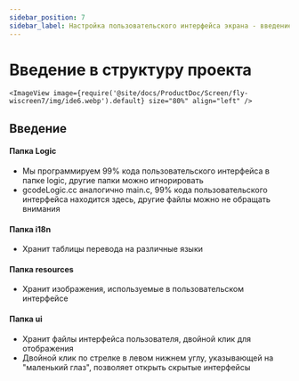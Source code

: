 ```yaml
---
sidebar_position: 7
sidebar_label: Настройка пользовательского интерфейса экрана - введение в структуру проекта
---
```







# Введение в структуру проекта


    <ImageView image={require('@site/docs/ProductDoc/Screen/fly-wiscreen7/img/ide6.webp').default} size="80%" align="left" />



## Введение
#### Папка Logic
* Мы программируем 99% кода пользовательского интерфейса в папке logic, другие папки можно игнорировать
* gcodeLogic.cc аналогично main.c,    99% кода пользовательского интерфейса находится здесь, другие файлы можно не обращать внимания

#### Папка i18n
* Хранит таблицы перевода на различные языки

#### Папка resources
* Хранит изображения, используемые в пользовательском интерфейсе

#### Папка ui
* Хранит файлы интерфейса пользователя, двойной клик для отображения
* Двойной клик по стрелке в левом нижнем углу, указывающей на "маленький глаз", позволяет открыть скрытые интерфейсы